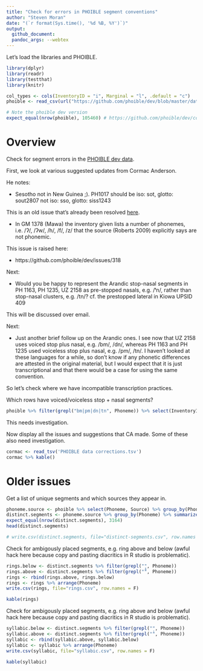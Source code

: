 ```yaml
---
title: "Check for errors in PHOIBLE segment conventions"
author: "Steven Moran"
date: "(`r format(Sys.time(), '%d %B, %Y')`)"
output:
  github_document:
  pandoc_args: --webtex
---
```

  
Let's load the libraries and PHOIBLE.
  
```r
library(dplyr)
library(readr)
library(testthat)
library(knitr)
```

```r
col_types <- cols(InventoryID = "i", Marginal = "l", .default = "c")
phoible <- read_csv(url("https://github.com/phoible/dev/blob/master/data/phoible.csv?raw=true"), col_types = col_types)

# Note the phoible dev version
expect_equal(nrow(phoible), 105460) # https://github.com/phoible/dev/commit/9d21f8fa7d8bb592f6aa6378fb456757354d1441
```


# Overview

Check for segment errors in the [PHOIBLE dev data](https://github.com/phoible/dev).

First, we look at various suggested updates from Cormac Anderson.

He notes:

* Sesotho not in New Guinea ;). PH1017 should be iso: sot, glotto: sout2807 not iso: sso, glotto: siss1243

This is an old issue that's already been resolved [here](https://github.com/phoible/dev/issues/221). 

* In GM 1378 (Mawa) the inventory given lists a number of phonemes, i.e. /ʔ/, /ʔw/, /h/, /f/, /z/ that the source (Roberts 2009) explicitly says are not phonemic.

This issue is raised here:

* https://github.com/phoible/dev/issues/318

Next:

* Would you be happy to represent the Arandic stop-nasal segments in PH 1163, PH 1235, UZ 2158 as pre-stopped nasals, e.g. /ᵗn/, rather than stop-nasal clusters, e.g. /tn/? cf. the prestopped lateral in Kiowa UPSID 409

This will be discussed over email.

Next:

* Just another brief follow up on the Arandic ones. I see now that UZ 2158 uses voiced stop plus nasal, e.g. /bm/, /dn/, whereas PH 1163 and PH 1235 used voiceless stop plus nasal, e.g. /pm/, /tn/. I haven't looked at these languages for a while, so don't know if any phonetic differences are attested in the original material, but I would expect that it is just transcriptional and that there would be a case for using the same convention.

So let's check where we have incompatible transcription practices.

Which rows have voiced/voiceless stop + nasal segments?

```r
phoible %>% filter(grepl("bm|pm|dn|tn", Phoneme)) %>% select(InventoryID, Glottocode, LanguageName, SpecificDialect, Phoneme, Allophones, Source) %>% kable()
```

This needs investigation.

Now display all the issues and suggestions that CA made. Some of these also need investigation.

```r
cormac <- read_tsv('PHOIBLE data corrections.tsv')
cormac %>% kable()
```



# Older issues

Get a list of unique segments and which sources they appear in.

```r
phoneme.source <- phoible %>% select(Phoneme, Source) %>% group_by(Phoneme, Source) %>% distinct()
distinct.segments <- phoneme.source %>% group_by(Phoneme) %>% summarize(Sources=tolower(paste(Source, collapse=";"))) %>% arrange(Phoneme)
expect_equal(nrow(distinct.segments), 3164)
head(distinct.segments)
```

```r
# write.csv(distinct.segments, file="distinct-segments.csv", row.names = F)
```

Check for ambigously placed segments, e.g. ring above and below (awful hack here because copy and pasting diacritics in R studio is problematic).

```r
rings.below <- distinct.segments %>% filter(grepl("̥", Phoneme))
rings.above <- distinct.segments %>% filter(grepl("̊", Phoneme))
rings <- rbind(rings.above, rings.below)
rings <- rings %>% arrange(Phoneme)
write.csv(rings, file="rings.csv", row.names = F)

kable(rings)
```

Check for ambigously placed segments, e.g. ring above and below (awful hack here because copy and pasting diacritics in R studio is problematic).

```r
syllabic.below <- distinct.segments %>% filter(grepl("̩", Phoneme))
syllabic.above <- distinct.segments %>% filter(grepl("̍", Phoneme))
syllabic <- rbind(syllabic.above, syllabic.below)
syllabic <- syllabic %>% arrange(Phoneme)
write.csv(syllabic, file="syllabic.csv", row.names = F)

kable(syllabic)
```

